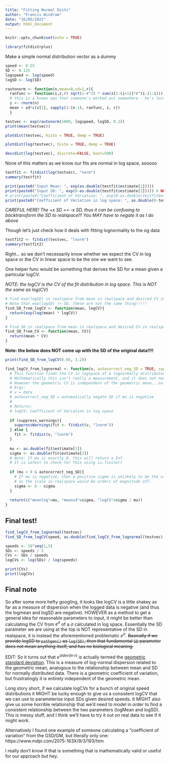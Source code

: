 ---
title: "Fitting Normal Dists"
author: "Francis Windram"
date: "16/05/2022"
output: html_document
---

```{r setup, include=FALSE}
knitr::opts_chunk$set(echo = TRUE)
```

```{r}
library(fitdistrplus)
```

Make a simple normal distribution vector as a dummy

```{r}
speed <- 0.25
SD <- 0.125
logspeed <- log(speed)
logSD <- log(SD)

rautonorm <- function(n,mean=0,sd=1,r){
  ranfunc <- function(i,z,r) sqrt(1-r^2) * sum(z[2:(i+1)]*r^(i-(1:i))) + z[1]*r^i # for the autocorrelation
  # this is a known eqn that someone's worked out somewhere - he's lost the reference now though
  z <- rnorm(n)
  mean + sd*c(z[1], sapply(1:(n-1), ranfunc, z, r))
  }

testvec <- exp(rautonorm(1000, logspeed, logSD, 0.2))
print(mean(testvec))
```


```{r}
plotdist(testvec, histo = TRUE, demp = TRUE)
```

```{r}
plotdist(log(testvec), histo = TRUE, demp = TRUE)
```


```{r eval=FALSE, include=FALSE}
descdist(log(testvec), discrete=FALSE, boot=500)
```

None of this matters as we know our fits are normal in log space, sooooo

```{r}
testfit <- fitdist(log(testvec), "norm")
summary(testfit)
```

```{r}
print(paste0("Input Mean: ", exp(as.double(testfit$estimate[1]))))
print(paste0("Input SD: ", exp(0-as.double(testfit$estimate[2])))) # NOTE this is NOT the actual SD of the data in realspace
# print(paste0("Coefficient of Variation: ", exp(0-as.double(testfit$estimate[2])) / exp(as.double(testfit$estimate[1]))))
print(paste0("Coefficient of Variation in log space: ", as.double(0-testfit$estimate[2]) / as.double(testfit$estimate[1])))
```

*CAREFUL HERE! The +x SD == -x SD, thus it can be confusing to backtransform the SD to realspace!!! You MAY have to negate it as I do above*

Though let's just check how it deals with fitting lognormality to the og data

```{r}
testfit2 <- fitdist(testvec, "lnorm")
summary(testfit2)
```

Right... so we don't necessarily know whether we expect the CV in log space or the CV in linear space to be the one we want to see. 

One helper func would be something that derives the SD for a mean given a particular logCV.

*NOTE: the logCV is the CV of the fit distribution in log space. This is NOT the same as log(CV)*

```{r}
# Find exp(logSD) in realspace from mean in realspace and desired CV in logspace
# Note that exp(logSD) != SD, these are not the same thing!!!!! 
find_SD_from_logCV <- function(mean, logCV){
  return(exp(log(mean) * logCV))
}

# Find SD in realspace from mean in realspace and desired CV in realspace
find_SD_from_CV <- function(mean, CV){
  return(mean * CV)
}
```

**Note: the below does NOT come up with the SD of the original data!!!!**

```{r}
print(find_SD_from_logCV(0.05, 1.2))
```

```{r}
find_logCV_from_lognormal <- function(v, autocorrect_neg_SD = TRUE, suppress_warnings = TRUE){
  # This function finds the CV in logspace of a lognormally distributed vector.
  # Mathematically this isn't really a measurement, and it does not necessarily behave nicely
  # However the geometric CV is independent of the geometric mean...so we are a bit stuck
  # Args:
  # v = data
  # autocorrect_neg_SD = automatically negate SD if mu is negative
  #
  # Returns:
  # logCV: Coefficient of Variation in log space
  
  if (suppress_warnings){
    suppressWarnings(fit <- fitdist(v, "lnorm"))
  } else {
    fit <- fitdist(v, "lnorm")
  }
  
  mu <- as.double(fit$estimate[1])
  sigma <- as.double(fit$estimate[2])
  # Note: If mu is exactly 0, this will return a Inf.
  # It is safest to check for this using is.finite()
  
  if (mu < 0 & autocorrect_neg_SD){
    # If mu is negative, then a positive sigma is unlikely to be the case
    # as the scale in realspace would be orders of magnitude off.
    sigma <- 0 - sigma
  }
  
  return(c("meanlog"=mu, "meansd"=sigma, "logCV"=sigma / mu))
}
```

## Final test!

```{r}
find_logCV_from_lognormal(testvec)
find_SD_from_logCV(speed, as.double(find_logCV_from_lognormal(testvec)[3]))
```

```{r eval=FALSE, include=FALSE}
speeds <- 10^seq(1,5)
SDs <- speeds / 5
CVs <- SDs / speeds
logCVs <- log(SDs) / log(speeds)

print(CVs)
print(logCVs)
```

## Final note

So after some more hefty googling, it looks like logCV is a little shakey as far as a measure of dispersion when the logged data is negative (and thus the logmean and logSD are negative). HOWEVER as a method to get a general idea for reasonable parameters to input, it might be better than calculating the CV from $e^{\sigma}$ of a $\sigma$ calculated in log space. Essentially the SD parameter we are using at the top is NOT representative of the SD in realspace, it is instead the aforementioned problematic $e^{\sigma}$. ~~Basically if we provide logSD to `pathgen()` as `log(SD)`, then that fundamental `SD` parameter does not mean anything itself, and has no biological meaning.~~

EDIT: So it turns out that $e^{stdev(\ln{v})}$ is actually termed the [geometric standard deviation](https://en.wikipedia.org/wiki/Geometric_standard_deviation). This is a measure of log-normal dispersion related to the geometric mean, analogous to the relationship between mean and SD for normally distributed data. There is a geometric coefficient of variation, but frustratingly it is entirely independent of the geometric mean.

Long story short, if we calculate logCVs for a bunch of original speed distributions it MIGHT be lucky enough to give us a consistent logCV that we can use to parameterise input SDs given desired speeds. It MIGHT also give us some horrible relationship that we'd need to model in order to find a consistent relationship between the two parameters (logMean and logSD). This is messy stuff, and I think we'll have to try it out on real data to see if it might work.

Alternatively I found one example of someone calculating a "coefficient of variation" from the GSD/GM, but literally only one: https://www.mdpi.com/2075-163X/9/3/193/htm

I really don't know if that is something that is mathematically valid or useful for our approach but hey.
